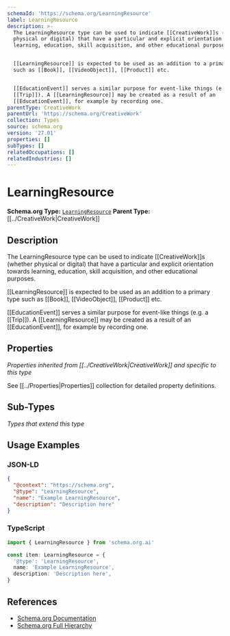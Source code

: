 ```yaml
---
schemaId: 'https://schema.org/LearningResource'
label: LearningResource
description: >-
  The LearningResource type can be used to indicate [[CreativeWork]]s (whether
  physical or digital) that have a particular and explicit orientation towards
  learning, education, skill acquisition, and other educational purposes.


  [[LearningResource]] is expected to be used as an addition to a primary type
  such as [[Book]], [[VideoObject]], [[Product]] etc.


  [[EducationEvent]] serves a similar purpose for event-like things (e.g. a
  [[Trip]]). A [[LearningResource]] may be created as a result of an
  [[EducationEvent]], for example by recording one.
parentType: CreativeWork
parentUrl: 'https://schema.org/CreativeWork'
collection: Types
source: schema.org
version: '27.01'
properties: []
subTypes: []
relatedOccupations: []
relatedIndustries: []
---
```

# LearningResource

**Schema.org Type:** [`LearningResource`](https://schema.org/LearningResource)
**Parent Type:** [[../CreativeWork|CreativeWork]]

## Description

The LearningResource type can be used to indicate [[CreativeWork]]s (whether physical or digital) that have a particular and explicit orientation towards learning, education, skill acquisition, and other educational purposes.

[[LearningResource]] is expected to be used as an addition to a primary type such as [[Book]], [[VideoObject]], [[Product]] etc.

[[EducationEvent]] serves a similar purpose for event-like things (e.g. a [[Trip]]). A [[LearningResource]] may be created as a result of an [[EducationEvent]], for example by recording one.

## Properties

*Properties inherited from [[../CreativeWork|CreativeWork]] and specific to this type*

See [[../Properties|Properties]] collection for detailed property definitions.

## Sub-Types

*Types that extend this type*

## Usage Examples

### JSON-LD

```json
{
  "@context": "https://schema.org",
  "@type": "LearningResource",
  "name": "Example LearningResource",
  "description": "Description here"
}
```

### TypeScript

```typescript
import { LearningResource } from 'schema.org.ai'

const item: LearningResource = {
  '@type': 'LearningResource',
  name: 'Example LearningResource',
  description: 'Description here',
}
```

## References

- [Schema.org Documentation](https://schema.org/LearningResource)
- [Schema.org Full Hierarchy](https://schema.org/docs/full.html)
